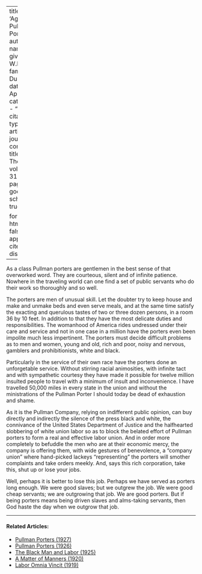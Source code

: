
---
title: 'Again, Pullman Porters'
author:
  - name:
      given: W.E.B.
      family: Du Bois
date: Apr. 1926
categories: 
  - ""
citation: 
  type: article-journal
  container-title: The Crisis
  volume: 31
  issue: 6
  page: 271
google-scholar: true

format:
  html:
    toc: false
    appendix-cite-as: display
---


As a class Pullman porters are gentlemen in the best sense of that overworked word. They are courteous, silent and of infinite patience. Nowhere in the traveling world can one find a set of public servants who do their work so thoroughly and so well.

The porters are men of unusual skill. Let the doubter try to keep house and make and unmake beds and even serve meals, and at the same time satisfy the exacting and querulous tastes of two or three dozen persons, in a room 36 by 10 feet. In addition to that they have the most delicate duties and responsibilities. The womanhood of America rides undressed under their care and service and not in one case in a million have the porters even been impolite much less impertinent. The porters must decide difficult problems as to men and women, young and old, rich and poor, noisy and nervous, gamblers and prohibitionists, white and black.

Particularly in the service of their own race have the porters done an unforgetable service. Without stirring racial animosities, with infinite tact and with sympathetic courtesy they have made it possible for twelve million insulted people to travel with a minimum of insult and inconvenience. I have travelled 50,000 miles in every state in the union and without the ministrations of the Pullman Porter I should today be dead of exhaustion and shame.



As it is the Pullman Company, relying on indifferent public opinion, can buy directly and indirectly the silence of the press black and white, the connivance of the United States Department of Justice and the halfhearted slobbering of white union labor so as to block the belated effort of Pullman porters to form a real and effective labor union. And in order more completely to befuddle the men who are at their economic mercy, the company is offering them, with wide gestures of benevolence, a "company union" where hand-picked lackeys "representing" the porters will smother complaints and take orders meekly. And, says this rich corporation, take this, shut up or lose your jobs.

Well, perhaps it is better to lose this job. Perhaps we have served as porters long enough. We were good slaves; but we outgrew the job. We were good cheap servants; we are outgrowing that job. We are good porters. But if being porters means being driven slaves and alms-taking servants, then God haste the day when we outgrow that job.

<!-- Similar articles start here -->

<hr>
#### Related Articles:

* [Pullman Porters (1927)](/Volumes/34/10/pullman_porters.html)
* [Pullman Porters (1926)](/Volumes/31/03/pullman_porters.html)
* [The Black Man and Labor (1925)](/Volumes/31/02/black_man_and_labor.html)
* [A Matter of Manners (1920)](/Volumes/19/04/matter-of-manners.html)
* [Labor Omnia Vincit (1919)](/Volumes/18/05/labor_omnia_vincit.html)

<!-- Similar articles end here -->